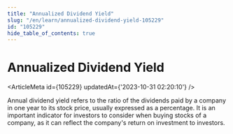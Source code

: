 ```yaml
---
title: "Annualized Dividend Yield"
slug: "/en/learn/annualized-dividend-yield-105229"
id: "105229"
hide_table_of_contents: true
---
```



# Annualized Dividend Yield

<ArticleMeta id={105229} updatedAt={'2023-10-31 02:20:10'} />
<div className='border-solid border-b border-t-0 my-4 border-[var(--ifm-color-gray-300)]' />

Annual dividend yield refers to the ratio of the dividends paid by a company in one year to its stock price, usually expressed as a percentage. It is an important indicator for investors to consider when buying stocks of a company, as it can reflect the company's return on investment to investors.
